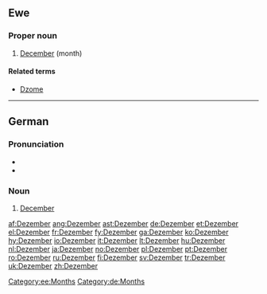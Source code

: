 ==Ewe==

===Proper noun===
{{infl|ee|proper noun}}

# [[December]] (month)

====Related terms====
* [[Dzome]]

[[Category:ee:Months]]

----

==German==

===Pronunciation===
* {{hyphenation|De-zem-ber}}
* {{audio|De-Dezember.ogg|audio}}
{{rfp|IPA and SAMPA pronunciations please}}

===Noun===
{{infl|de|noun}}

# [[December]]

[[Category:de:Months]]

[[af:Dezember]]
[[ang:Dezember]]
[[ast:Dezember]]
[[de:Dezember]]
[[et:Dezember]]
[[el:Dezember]]
[[fr:Dezember]]
[[fy:Dezember]]
[[ga:Dezember]]
[[ko:Dezember]]
[[hy:Dezember]]
[[io:Dezember]]
[[it:Dezember]]
[[lt:Dezember]]
[[hu:Dezember]]
[[nl:Dezember]]
[[ja:Dezember]]
[[no:Dezember]]
[[pl:Dezember]]
[[pt:Dezember]]
[[ro:Dezember]]
[[ru:Dezember]]
[[fi:Dezember]]
[[sv:Dezember]]
[[tr:Dezember]]
[[uk:Dezember]]
[[zh:Dezember]]